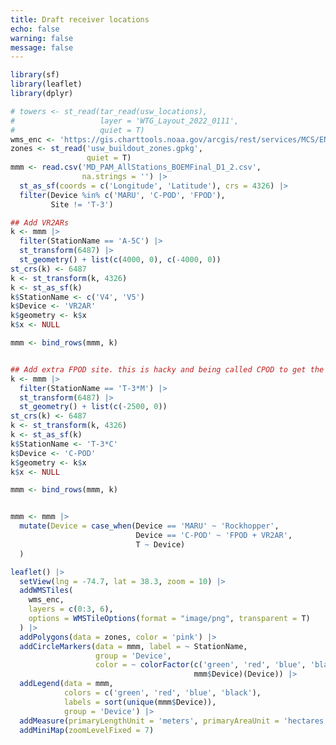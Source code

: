 ```yaml
---
title: Draft receiver locations
echo: false
warning: false
message: false
---
```


```r
library(sf)
library(leaflet)
library(dplyr)
```

```r
# towers <- st_read(tar_read(usw_locations),
#                   layer = 'WTG_Layout_2022_0111',
#                   quiet = T)
wms_enc <- 'https://gis.charttools.noaa.gov/arcgis/rest/services/MCS/ENCOnline/MapServer/exts/MaritimeChartService/WMSServer'
zones <- st_read('usw_buildout_zones.gpkg',
                 quiet = T)
mmm <- read.csv('MD_PAM_AllStations_BOEMFinal_D1_2.csv',
                na.strings = '') |> 
  st_as_sf(coords = c('Longitude', 'Latitude'), crs = 4326) |> 
  filter(Device %in% c('MARU', 'C-POD', 'FPOD'),
         Site != 'T-3')

## Add VR2ARs
k <- mmm |> 
  filter(StationName == 'A-5C') |> 
  st_transform(6487) |> 
  st_geometry() + list(c(4000, 0), c(-4000, 0)) 
st_crs(k) <- 6487
k <- st_transform(k, 4326)
k <- st_as_sf(k)
k$StationName <- c('V4', 'V5')
k$Device <- 'VR2AR'
k$geometry <- k$x
k$x <- NULL

mmm <- bind_rows(mmm, k)


## Add extra FPOD site. this is hacky and being called CPOD to get the colors right
k <- mmm |> 
  filter(StationName == 'T-3*M') |> 
  st_transform(6487) |> 
  st_geometry() + list(c(-2500, 0)) 
st_crs(k) <- 6487
k <- st_transform(k, 4326)
k <- st_as_sf(k)
k$StationName <- 'T-3*C'
k$Device <- 'C-POD'
k$geometry <- k$x
k$x <- NULL

mmm <- bind_rows(mmm, k)


mmm <- mmm |> 
  mutate(Device = case_when(Device == 'MARU' ~ 'Rockhopper',
                            Device == 'C-POD' ~ 'FPOD + VR2AR',
                            T ~ Device)
  )
```

```r

leaflet() |> 
  setView(lng = -74.7, lat = 38.3, zoom = 10) |> 
  addWMSTiles(
    wms_enc,
    layers = c(0:3, 6),
    options = WMSTileOptions(format = "image/png", transparent = T)
  ) |>
  addPolygons(data = zones, color = 'pink') |>
  addCircleMarkers(data = mmm, label = ~ StationName,
                   group = 'Device',
                   color = ~ colorFactor(c('green', 'red', 'blue', 'black'),
                                         mmm$Device)(Device)) |>
  addLegend(data = mmm,
            colors = c('green', 'red', 'blue', 'black'),
            labels = sort(unique(mmm$Device)),
            group = 'Device') |>
  addMeasure(primaryLengthUnit = 'meters', primaryAreaUnit = 'hectares') |>
  addMiniMap(zoomLevelFixed = 7)
```


